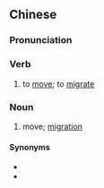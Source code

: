 {{also|徒动}}
==Chinese==
{{zh-forms|s=徒动}}

===Pronunciation===
{{zh-pron
|m=túdòng
|cat=v,n
}}

===Verb===
{{zh-verb}}

# to [[move]]; to [[migrate]] {{gloss|of people and animals}}

===Noun===
{{zh-noun}}

# move; [[migration]] {{gloss|of people and animals}}

====Synonyms====
* {{zh-l|遷徙}}
* {{zh-l|遷移}}